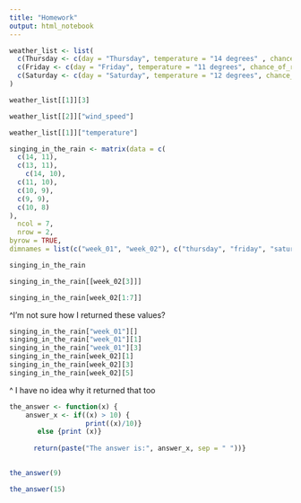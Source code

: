 ```yaml
---
title: "Homework"
output: html_notebook
---
```

```r
weather_list <- list(
  c(Thursday <- c(day = "Thursday", temperature = "14 degrees" , chance_of_rain = "56% chance of rain", wind_speed = "10mph")),
  c(Friday <- c(day = "Friday", temperature = "11 degrees", chance_of_rain = "24% chance of rain", wind_speed = "14mph")),
  c(Saturday <- c(day = "Saturday", temperature = "12 degrees", chance_of_rain = "92% chance of rain", wind_speed = "16mph"))
)

```

```r
weather_list[[1]][3]
```
```r
weather_list[[2]]["wind_speed"]
```

```r
weather_list[[1]]["temperature"]
```

```r
singing_in_the_rain <- matrix(data = c(
  c(14, 11),
  c(13, 11),
    c(14, 10),
  c(11, 10),
  c(10, 9),
  c(9, 9),
  c(10, 8)
),
  ncol = 7,
  nrow = 2,
byrow = TRUE,
dimnames = list(c("week_01", "week_02"), c("thursday", "friday", "saturday", "sunday", "monday", "tuesday", "wednesday")))

singing_in_the_rain
```

```r
singing_in_the_rain[[week_02[3]]]
```


```r
singing_in_the_rain[week_02[1:7]]
```
^I'm not sure how I returned these values?

```r
singing_in_the_rain["week_01"][]
singing_in_the_rain["week_01"][1]
singing_in_the_rain["week_01"][3]
singing_in_the_rain[week_02][1]
singing_in_the_rain[week_02][3]
singing_in_the_rain[week_02][5]
```

^ I have no idea why it returned that too

```r
the_answer <- function(x) {
    answer_x <- if((x) > 10) {
                   print((x)/10)}
       else {print (x)} 
    
      return(paste("The answer is:", answer_x, sep = " "))}
   
```

```r
the_answer(9)
```
```r
the_answer(15)
```




